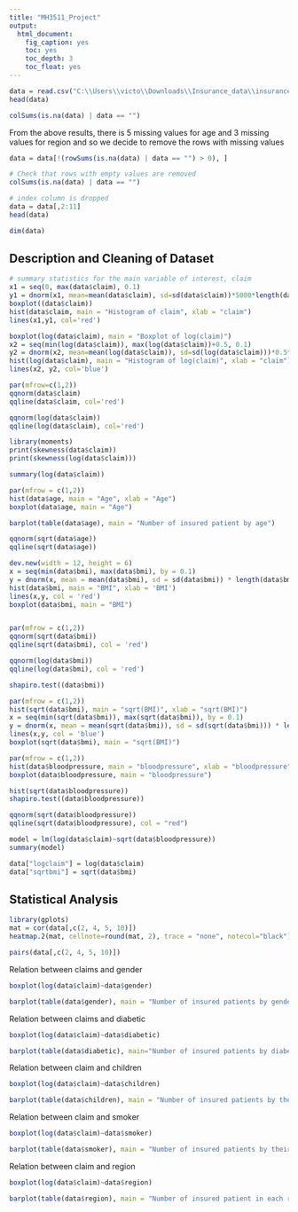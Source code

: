 ```yaml
---
title: "MH3511_Project"
output: 
  html_document:
    fig_caption: yes
    toc: yes
    toc_depth: 3
    toc_float: yes
---
```


```r
data = read.csv("C:\\Users\\victo\\Downloads\\Insurance_data\\insurance_data.csv", header = T)
head(data)
```

```r
colSums(is.na(data) | data == "")
```

From the above results, there is 5 missing values for age and 3 missing values for region and so we decide to remove the rows with missing values

```r
data = data[!(rowSums(is.na(data) | data == "") > 0), ]
```

```r
# Check that rows with empty values are removed
colSums(is.na(data) | data == "")
```

```r
# index column is dropped
data = data[,2:11]
head(data)
```

```r
dim(data)
```

## Description and Cleaning of Dataset

```r
# summary statistics for the main variable of interest, claim
x1 = seq(0, max(data$claim), 0.1)
y1 = dnorm(x1, mean=mean(data$claim), sd=sd(data$claim))*5000*length(data$claim)
boxplot((data$claim))
hist(data$claim, main = "Histogram of claim", xlab = "claim")
lines(x1,y1, col='red')

```

```r
boxplot(log(data$claim), main = "Boxplot of log(claim)")
x2 = seq(min(log(data$claim)), max(log(data$claim))+0.5, 0.1)
y2 = dnorm(x2, mean=mean(log(data$claim)), sd=sd(log(data$claim)))*0.5*length(log(data$claim))
hist(log(data$claim), main = "Histogram of log(claim)", xlab = "claim") # log-transformation
lines(x2, y2, col='blue')

```

```r
par(mfrow=c(1,2))
qqnorm(data$claim)
qqline(data$claim, col='red')

qqnorm(log(data$claim))
qqline(log(data$claim), col='red')
```

```r
library(moments)
print(skewness(data$claim))
print(skewness(log(data$claim)))
```

```r
summary(log(data$claim))
```

```r
par(mfrow = c(1,2))
hist(data$age, main = "Age", xlab = "Age")
boxplot(data$age, main = "Age")
```
```r
barplot(table(data$age), main = "Number of insured patient by age")
```
```r
qqnorm(sqrt(data$age))
qqline(sqrt(data$age))
```

```r
dev.new(width = 12, height = 6)
x = seq(min(data$bmi), max(data$bmi), by = 0.1)
y = dnorm(x, mean = mean(data$bmi), sd = sd(data$bmi)) * length(data$bmi) * 5
hist(data$bmi, main = "BMI", xlab = 'BMI')
lines(x,y, col = 'red')
boxplot(data$bmi, main = "BMI")
```

```r

```

```r
par(mfrow = c(1,2))
qqnorm(sqrt(data$bmi))
qqline(sqrt(data$bmi), col = 'red')

qqnorm(log(data$bmi))
qqline(log(data$bmi), col = 'red')

shapiro.test((data$bmi))
```
```r
par(mfrow = c(1,2))
hist(sqrt(data$bmi), main = "sqrt(BMI)", xlab = "sqrt(BMI)")
x = seq(min(sqrt(data$bmi)), max(sqrt(data$bmi)), by = 0.1)
y = dnorm(x, mean = mean(sqrt(data$bmi)), sd = sd(sqrt(data$bmi))) * length(sqrt(data$bmi)) * 0.2
lines(x,y, col = 'blue')
boxplot(sqrt(data$bmi), main = "sqrt(BMI)")
```

```r
par(mfrow = c(1,2))
hist(data$bloodpressure, main = "bloodpressure", xlab = "bloodpressure")
boxplot(data$bloodpressure, main = "bloodpressure")
```
```r
hist(sqrt(data$bloodpressure))
shapiro.test((data$bloodpressure))
```

```r
qqnorm(sqrt(data$bloodpressure))
qqline(sqrt(data$bloodpressure), col = "red")
```

```r
model = lm(log(data$claim)~sqrt(data$bloodpressure))
summary(model)
```
```r
data["logclaim"] = log(data$claim)
data["sqrtbmi"] = sqrt(data$bmi)
```

## Statistical Analysis

```r
library(gplots)
mat = cor(data[,c(2, 4, 5, 10)])
heatmap.2(mat, cellnote=round(mat, 2), trace = "none", notecol="black")
```

```r
pairs(data[,c(2, 4, 5, 10)])
```

Relation between claims and gender

```r
boxplot(log(data$claim)~data$gender)
```
```r
barplot(table(data$gender), main = "Number of insured patients by gender", le)
```

Relation between claims and diabetic

```r
boxplot(log(data$claim)~data$diabetic)
```
```r
barplot(table(data$diabetic), main="Number of insured patients by diabetic status")
```

Relation between claim and children

```r
boxplot(log(data$claim)~data$children)
```
```r
barplot(table(data$children), main = "Number of insured patients by their number of children")
```

Relation between claim and smoker

```r
boxplot(log(data$claim)~data$smoker)
```
```r
barplot(table(data$smoker), main = "Number of insured patients by their smoking status")
```

Relation between claim and region

```r
boxplot(log(data$claim)~data$region)
```
```r
barplot(table(data$region), main = "Number of insured patient in each region")
```

